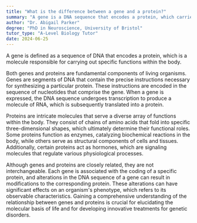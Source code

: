 ```yaml
---
title: "What is the difference between a gene and a protein?"
summary: "A gene is a DNA sequence that encodes a protein, which carries out specific functions within the body."
author: "Dr. Abigail Parker"
degree: "PhD in Neuroscience, University of Bristol"
tutor_type: "A-Level Biology Tutor"
date: 2024-06-25
---
```


A gene is defined as a sequence of DNA that encodes a protein, which is a molecule responsible for carrying out specific functions within the body.

Both genes and proteins are fundamental components of living organisms. Genes are segments of DNA that contain the precise instructions necessary for synthesizing a particular protein. These instructions are encoded in the sequence of nucleotides that comprise the gene. When a gene is expressed, the DNA sequence undergoes transcription to produce a molecule of RNA, which is subsequently translated into a protein.

Proteins are intricate molecules that serve a diverse array of functions within the body. They consist of chains of amino acids that fold into specific three-dimensional shapes, which ultimately determine their functional roles. Some proteins function as enzymes, catalyzing biochemical reactions in the body, while others serve as structural components of cells and tissues. Additionally, certain proteins act as hormones, which are signaling molecules that regulate various physiological processes.

Although genes and proteins are closely related, they are not interchangeable. Each gene is associated with the coding of a specific protein, and alterations in the DNA sequence of a gene can result in modifications to the corresponding protein. These alterations can have significant effects on an organism's phenotype, which refers to its observable characteristics. Gaining a comprehensive understanding of the relationship between genes and proteins is crucial for elucidating the molecular basis of life and for developing innovative treatments for genetic disorders.
    